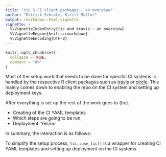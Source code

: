 ```yaml
---
title: "tic & CI client packages - an overview"
author: "Patrick Schratz, Kirill Müller"
output: rmarkdown::html_vignette
vignette: >
  %\VignetteIndexEntry{tic and travis - an overview}
  %\VignetteEngine{knitr::rmarkdown}
  %\VignetteEncoding{UTF-8}
---
```


```r
knitr::opts_chunk$set(
  collapse = TRUE,
  comment = "#>"
)
```

Most of the setup work that needs to be done for specific CI systems is handled by the respective R client packages such as [travis](https://docs.ropensci.org/travis/) or [circle](https://pat-s.github.io/circle/).
This mainly comes down to enabling the repo on the CI system and setting up deployment keys.

After everything is set up the rest of the work goes to {tic}.

- Creating of the CI YAML templates
- Which steps are going to be run
- Deployment: Yes/no

In summary, the interaction is as follows:

To simplify the setup process, `tic::use_tic()` is a wrapper for creating CI YAML templates and setting up deployment on the CI systems.
